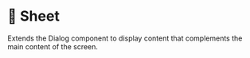 # 💠 Sheet

Extends the Dialog component to display content that complements the main content of the screen.